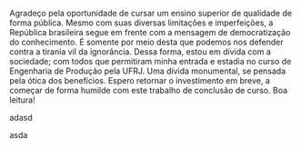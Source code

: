 Agradeço pela oportunidade de cursar um ensino superior de qualidade de forma pública. Mesmo com suas diversas limitações e imperfeições, a República brasileira segue em frente com a mensagem de democratização do conhecimento. É somente por meio desta que podemos nos defender contra a tirania vil da ignorância. Dessa forma, estou em dívida com a sociedade; com todos que permitiram minha entrada e estadia no curso de Engenharia de Produção pela UFRJ. Uma dívida monumental, se pensada pela ótica dos benefícios. Espero retornar o investimento em breve, a começar de forma humilde com este trabalho de conclusão de curso. Boa leitura!

adasd

asda